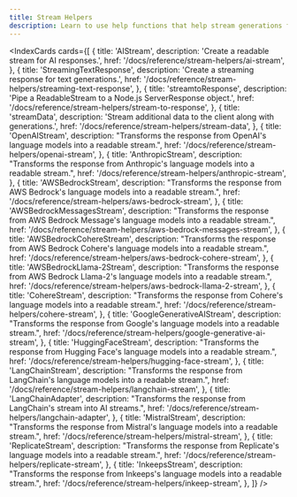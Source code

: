 ```yaml
---
title: Stream Helpers
description: Learn to use help functions that help stream generations from different providers.
---
```


<IndexCards
  cards={[
    {
      title: 'AIStream',
      description: 'Create a readable stream for AI responses.',
      href: '/docs/reference/stream-helpers/ai-stream',
    },
    {
      title: 'StreamingTextResponse',
      description: 'Create a streaming response for text generations.',
      href: '/docs/reference/stream-helpers/streaming-text-response',
    },
    {
      title: 'streamtoResponse',
      description: 'Pipe a ReadableStream to a Node.js ServerResponse object.',
      href: '/docs/reference/stream-helpers/stream-to-response',
    },
    {
      title: 'streamData',
      description:
        'Stream additional data to the client along with generations.',
      href: '/docs/reference/stream-helpers/stream-data',
    },
    {
      title: 'OpenAIStream',
      description:
        "Transforms the response from OpenAI's language models into a readable stream.",
      href: '/docs/reference/stream-helpers/openai-stream',
    },
    {
      title: 'AnthropicStream',
      description:
        "Transforms the response from Anthropic's language models into a readable stream.",
      href: '/docs/reference/stream-helpers/anthropic-stream',
    },
    {
      title: 'AWSBedrockStream',
      description:
        "Transforms the response from AWS Bedrock's language models into a readable stream.",
      href: '/docs/reference/stream-helpers/aws-bedrock-stream',
    },
    {
      title: 'AWSBedrockMessagesStream',
      description:
        "Transforms the response from AWS Bedrock Message's language models into a readable stream.",
      href: '/docs/reference/stream-helpers/aws-bedrock-messages-stream',
    },
    {
      title: 'AWSBedrockCohereStream',
      description:
        "Transforms the response from AWS Bedrock Cohere's language models into a readable stream.",
      href: '/docs/reference/stream-helpers/aws-bedrock-cohere-stream',
    },
    {
      title: 'AWSBedrockLlama-2Stream',
      description:
        "Transforms the response from AWS Bedrock Llama-2's language models into a readable stream.",
      href: '/docs/reference/stream-helpers/aws-bedrock-llama-2-stream',
    },
    {
      title: 'CohereStream',
      description:
        "Transforms the response from Cohere's language models into a readable stream.",
      href: '/docs/reference/stream-helpers/cohere-stream',
    },
    {
      title: 'GoogleGenerativeAIStream',
      description:
        "Transforms the response from Google's language models into a readable stream.",
      href: '/docs/reference/stream-helpers/google-generative-ai-stream',
    },
    {
      title: 'HuggingFaceStream',
      description:
        "Transforms the response from Hugging Face's language models into a readable stream.",
      href: '/docs/reference/stream-helpers/hugging-face-stream',
    },
    {
      title: 'LangChainStream',
      description:
        "Transforms the response from LangChain's language models into a readable stream.",
      href: '/docs/reference/stream-helpers/langchain-stream',
    },
    {
      title: 'LangChainAdapter',
      description:
        "Transforms the response from LangChain's stream into AI streams.",
      href: '/docs/reference/stream-helpers/langchain-adapter',
    },
    {
      title: 'MistralStream',
      description:
        "Transforms the response from Mistral's language models into a readable stream.",
      href: '/docs/reference/stream-helpers/mistral-stream',
    },
    {
      title: 'ReplicateStream',
      description:
        "Transforms the response from Replicate's language models into a readable stream.",
      href: '/docs/reference/stream-helpers/replicate-stream',
    },
    {
      title: 'InkeepsStream',
      description:
        "Transforms the response from Inkeeps's language models into a readable stream.",
      href: '/docs/reference/stream-helpers/inkeep-stream',
    },
  ]}
/>
